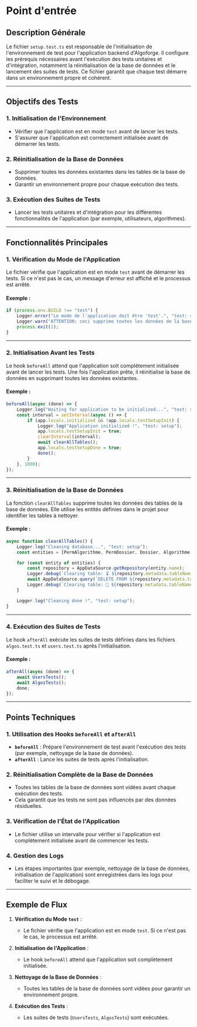 # Point d'entrée

## Description Générale

Le fichier `setup.test.ts` est responsable de l'initialisation de l'environnement de test pour l'application backend d'Algoforge. Il configure les prérequis nécessaires avant l'exécution des tests unitaires et d'intégration, notamment la réinitialisation de la base de données et le lancement des suites de tests. Ce fichier garantit que chaque test démarre dans un environnement propre et cohérent.

---

## Objectifs des Tests

### 1. **Initialisation de l'Environnement**

-   Vérifier que l'application est en mode `test` avant de lancer les tests.
-   S'assurer que l'application est correctement initialisée avant de démarrer les tests.

### 2. **Réinitialisation de la Base de Données**

-   Supprimer toutes les données existantes dans les tables de la base de données.
-   Garantir un environnement propre pour chaque exécution des tests.

### 3. **Exécution des Suites de Tests**

-   Lancer les tests unitaires et d'intégration pour les différentes fonctionnalités de l'application (par exemple, utilisateurs, algorithmes).

---

## Fonctionnalités Principales

### 1. **Vérification du Mode de l'Application**

Le fichier vérifie que l'application est en mode `test` avant de démarrer les tests. Si ce n'est pas le cas, un message d'erreur est affiché et le processus est arrêté.

#### Exemple :

```typescript
if (process.env.BUILD !== "test") {
	Logger.error("Le mode de l'application doit être 'test'.", "test: setup");
	Logger.warn("ATTENTION: ceci supprime toutes les données de la base de données.", "test: setup");
	process.exit(1);
}
```

---

### 2. **Initialisation Avant les Tests**

Le hook `beforeAll` attend que l'application soit complètement initialisée avant de lancer les tests. Une fois l'application prête, il réinitialise la base de données en supprimant toutes les données existantes.

#### Exemple :

```typescript
beforeAll(async (done) => {
	Logger.log("Waiting for application to be initialized...", "test: setup");
	const interval = setInterval(async () => {
		if (app.locals.initialized && !app.locals.testSetupInit) {
			Logger.log("Application initialized !", "test: setup");
			app.locals.testSetupInit = true;
			clearInterval(interval);
			await clearAllTables();
			app.locals.testSetupDone = true;
			done();
		}
	}, 1000);
});
```

---

### 3. **Réinitialisation de la Base de Données**

La fonction `clearAllTables` supprime toutes les données des tables de la base de données. Elle utilise les entités définies dans le projet pour identifier les tables à nettoyer.

#### Exemple :

```typescript
async function clearAllTables() {
	Logger.log("Cleaning database...", "test: setup");
	const entities = [PermAlgorithme, PermDossier, Dossier, Algorithme, Token, Utilisateur];

	for (const entity of entities) {
		const repository = AppDataSource.getRepository(entity.name);
		Logger.debug(`Clearing table: ⏳ ${repository.metadata.tableName}`, "test: setup", 5);
		await AppDataSource.query(`DELETE FROM ${repository.metadata.tableName}`);
		Logger.debug(`Clearing table: 🧹 ${repository.metadata.tableName} `, "test: setup", 5);
	}

	Logger.log("Cleaning done !", "test: setup");
}
```

---

### 4. **Exécution des Suites de Tests**

Le hook `afterAll` exécute les suites de tests définies dans les fichiers `algos.test.ts` et `users.test.ts` après l'initialisation.

#### Exemple :

```typescript
afterAll(async (done) => {
	await UsersTests();
	await AlgosTests();
	done;
});
```

---

## Points Techniques

### 1. **Utilisation des Hooks `beforeAll` et `afterAll`**

-   **`beforeAll`** : Prépare l'environnement de test avant l'exécution des tests (par exemple, nettoyage de la base de données).
-   **`afterAll`** : Lance les suites de tests après l'initialisation.

### 2. **Réinitialisation Complète de la Base de Données**

-   Toutes les tables de la base de données sont vidées avant chaque exécution des tests.
-   Cela garantit que les tests ne sont pas influencés par des données résiduelles.

### 3. **Vérification de l'État de l'Application**

-   Le fichier utilise un intervalle pour vérifier si l'application est complètement initialisée avant de commencer les tests.

### 4. **Gestion des Logs**

-   Les étapes importantes (par exemple, nettoyage de la base de données, initialisation de l'application) sont enregistrées dans les logs pour faciliter le suivi et le débogage.

---

## Exemple de Flux

1. **Vérification du Mode `test`** :

    - Le fichier vérifie que l'application est en mode `test`. Si ce n'est pas le cas, le processus est arrêté.

2. **Initialisation de l'Application** :

    - Le hook `beforeAll` attend que l'application soit complètement initialisée.

3. **Nettoyage de la Base de Données** :

    - Toutes les tables de la base de données sont vidées pour garantir un environnement propre.

4. **Exécution des Tests** :
    - Les suites de tests (`UsersTests`, `AlgosTests`) sont exécutées.
